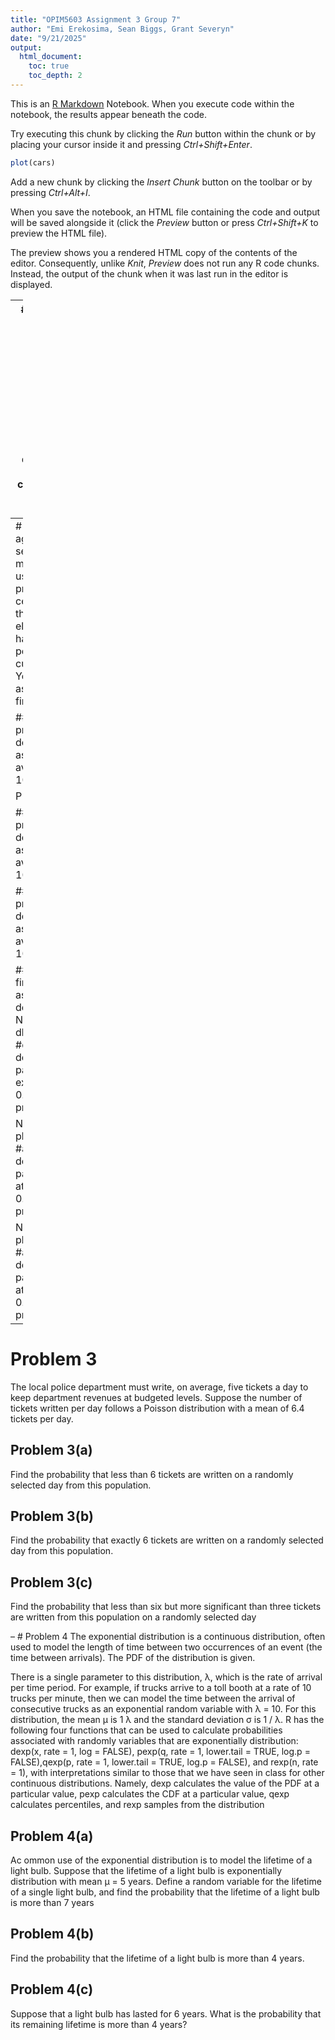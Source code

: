 ```yaml
---
title: "OPIM5603 Assignment 3 Group 7"
author: "Emi Erekosima, Sean Biggs, Grant Severyn"
date: "9/21/2025"
output:
  html_document:
    toc: true
    toc_depth: 2
---
```


This is an [R Markdown](http://rmarkdown.rstudio.com) Notebook. When you execute code within the notebook, the results appear beneath the code. 

Try executing this chunk by clicking the *Run* button within the chunk or by placing your cursor inside it and pressing *Ctrl+Shift+Enter*. 

```r
plot(cars)
```

Add a new chunk by clicking the *Insert Chunk* button on the toolbar or by pressing *Ctrl+Alt+I*.

When you save the notebook, an HTML file containing the code and output will be saved alongside it (click the *Preview* button or press *Ctrl+Shift+K* to preview the HTML file).

The preview shows you a rendered HTML copy of the contents of the editor. Consequently, unlike *Knit*, *Preview* does not run any R code chunks. Instead, the output of the chunk when it was last run in the editor is displayed.

--
# Problem 1
 Imagine you are the manager of an engineering company and there is a project that you want to bid on. Your civil engineering group tells you that the fixed costs for this project are 500,000 dollars, and that there are also additional design costs of 6,000 dollars per day and construction costs of 5,000 dollars per day. The number of days estimated for completion of the project falls between 15 and 21 days as shown in the given table.
 
## Problem 1(a)
 Let X be the number of days it takes to complete an upcoming project. Create vector
xValues which stores the values that X can take which have positive probability, and a
vector pmfValues, which, in each coordinate, stores the associated probabilities of the values appearing in xValues.
```r
xValues <- c(seq(15, 21, 1))
pmfValues <- c(0.1, 0.15, 0.2, 0.2, 0.15, 0.1, 0.1)
```
 
## Problem 1(b)
What is the probability that the number of days it takes to complete an upcoming project is greater than or equal to 18?
```r
more_than_18_days <- sum(pmfValues[4:7])
more_than_18_days
```

 
## Problem 1(c)
What is the expected value of X?
```r
expected_value <- sum(xValues * pmfValues)
expected_value
```

 
## Problem 1(d)
What is the variance of X?
```r
variance <- sum((xValues-expected_value)^2*pmfValues)
variance
```

 
--
# Problem 2
As a purchasing agent, you are responsible for selecting sources of supply for manufactured components to use in your firm’s production process. The salesman for a certain supplier indicates that the supplier can supply an electronic sub-assembly that has an average defect rate of 2 per 100—well below your current supplier’s defect rate. You accept 100 sub-assemblies for evaluation, and find that there were 6 defects.
 
## Problem 2(a)
What is the probability of finding exactly 6 defects in a batch of 100 sub-assemblies assuming an average defect rate of 2 per 100?

P(Y=6)
```r
defects2a <- dbinom(x=6, size=100, prob=0.02)
defects2a
```

 
## Problem 2(b)
What is the probability of finding at least 6 defects in a batch of 100 sub-assemblies assuming an average defect rate of 2 per 100?
P(Y>=6)
```r
defects2b <-1-pbinom(5,size=100,prob=0.02)
defects2b
```

 
## Problem 2(c)
What is the probability of finding at most 3 defects in a batch of 100 sub-assemblies assuming an average defect rate of 2 per 100?
```r
defects2c <-pbinom(3,size=100,prob=0.02)
defects2c
```

 
## Problem 2(d)
Repeat the first three parts of this problem assuming that the average defect rate is 6 per 100.
```r
NewDefects2a <- dbinom(6,size=100,prob=0.06) #exactly 6 defects, w/ avg 6 defects/100
answer1 <- paste("Rerunning problem 2a, exactly 6 defects prob = 0.06:",NewDefects2a)
print(answer1)

NewDefects2b <-1-pbinom(5,size=100,prob=0.06) #at least 6 defects, w/ avg 6 defects/100
answer2 <- paste("Rerunning problem 2b, at least 6 defects prob = 0.06:",NewDefects2b)
print(answer2)

NewDefects2c <-pbinom(3,size=100,prob=0.06) #at most 3 defects, w/ avg 6 defects/100
answer3 <- paste("Rerunning problem 2c, at most 3 defects prob = 0.06:",NewDefects2c)
print(answer3)
```


--
# Problem 3
 The local police department must write, on average, five tickets a day to keep department revenues at budgeted levels. Suppose the number of tickets written per day follows a Poisson distribution with a mean of 6.4 tickets per day.
 
## Problem 3(a)
 Find the probability that less than 6 tickets are written on a randomly selected day from this population.
 
## Problem 3(b)
Find the probability that exactly 6 tickets are written on a randomly selected day from this population.
 
## Problem 3(c)
 Find the probability that less than six but more significant than three tickets are written from this population on a randomly selected day

--
# Problem 4
 The exponential distribution is a continuous distribution, often used to model the length of time between two occurrences of an event (the time between arrivals). The PDF of the distribution is given.
 
  There is a single parameter to this distribution, λ, which is the rate of arrival per time period. For example, if trucks arrive to a toll booth at a rate of 10 trucks per minute, then we can model the time between the arrival of consecutive trucks as an exponential random variable with λ = 10. For this distribution, the mean µ is 1
λ and the standard deviation σ is 1 / λ. 
  R has the following four functions that can be used to calculate probabilities associated with randomly variables that are exponentially distribution: dexp(x, rate = 1, log = FALSE), pexp(q, rate = 1, lower.tail = TRUE, log.p = FALSE),qexp(p, rate = 1, lower.tail = TRUE, log.p = FALSE), and rexp(n, rate = 1), with interpretations similar to those that we have seen in class for other continuous distributions. Namely, dexp calculates the value of the PDF at a particular value, pexp calculates the CDF at a particular value, qexp calculates percentiles, and rexp samples from the distribution
 
## Problem 4(a)
 Ac ommon use of the exponential distribution is to model the lifetime of a light bulb. Suppose that the lifetime of a light bulb is exponentially distribution with mean µ = 5 years. Define a random variable for the lifetime of a single light bulb, and find the probability that the lifetime of a light bulb is more than 7 years
 
## Problem 4(b)
 Find the probability that the lifetime of a light bulb is more than 4 years.
 
## Problem 4(c)
Suppose that a light bulb has lasted for 6 years. What is the probability that its remaining lifetime is more than 4 years?